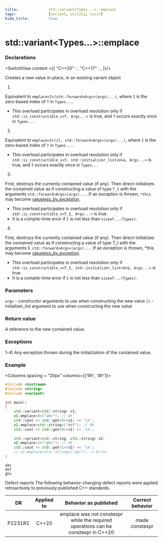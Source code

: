 ```yaml
---
title:				std::variant<Types...>::emplace
tags:				[variant, utility, visit]
hide_title:			true
---
```



# std::variant&lt;Types...>::emplace

### Declarations

<SwitchView content ={{
    "C++20" : <CPP20 />,
    "C++17" : <CPP17 />,
}}/>

Creates a new value in-place, in an existing variant object

1) <br/>
Equivalent to `emplace<I>(std::forward<Args>(args)...)`, where `I` is the zero-based index of `T` in `Types...`.
* This overload participates in overload resolution only if `std::is_constructible_v<T, Args...>` is true, and `T` occurs exactly once in `Types...`

2) <br/>
Equivalent to `emplace<I>(il, std::forward<Args>(args)...)`, where `I` is the zero-based index of `T` in `Types...`.
* This overload participates in overload resolution only if `std::is_constructible_v<T, std::initializer_list<U>&, Args...>` is true, and `T` occurs exactly once in `Types...`

3) <br/>
First, destroys the currently contained value (if any). Then direct-initializes the contained value as if constructing a value of type `T_I` with the arguments 
`std::forward<Args>(args)...`. If an exception is thrown, `*this` may become [valueless_by_exception](./valueless_by_exception).
* This overload participates in overload resolution only if `std::is_constructible_v<T_I, Args...>` is true.
* It is a compile-time error if `I` is not less than `sizeof...(Types)`.

4) <br/>
First, destroys the currently contained value (if any). Then direct-initializes the contained value as if constructing a value of type T_I with the arguments il, 
`std::forward<Args>(args)...`. If an exception is thrown, *this may become [valueless_by_exception](./valueless_by_exception).
* This overload participates in overload resolution only if `std::is_constructible_v<T_I, std::initializer_list<U>&, Args...>` is true.
* It is a compile-time error if `I` is not less than `sizeof...(Types)`.

### Parameters
`args`	-	constructor arguments to use when constructing the new value
`il`	-	initializer_list argument to use when constructing the new value

### Return value
A reference to the new contained value.

### Exceptions
1-4) Any exception thrown during the initialization of the contained value.

### Example

<Columns spacing = "20px" columns={['6fr', '4fr']}>
<div>

```cpp
#include <iostream>
#include <string>
#include <variant>
 
int main()
{
    std::variant<std::string> v1;
    v1.emplace<0>("abc"); // OK
    std::cout << std::get<0>(v1) << '\n';
    v1.emplace<std::string>("def"); // OK
    std::cout << std::get<0>(v1) << '\n';
 
    std::variant<std::string, std::string> v2;
    v2.emplace<1>("ghi"); // OK
    std::cout << std::get<1>(v2) << '\n';
    // v2.emplace<std::string>("abc"); -> Error
}
```

</div>

<div>

```plaintext title="Result"
abc
def
ghi
```

</div>
</Columns>

Defect reports
The following behavior-changing defect reports were applied retroactively to previously published C++ standards.

|    DR   | Applied to |                               Behavior as published                               | Correct behavior |
|:-------:|:----------:|:---------------------------------------------------------------------------------:|:----------------:|
| P2231R1 | C++20      | emplace was not constexpr while the required operations can be constexpr in C++20 | made constexpr   |